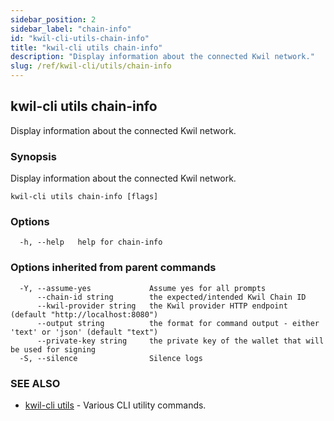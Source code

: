 ```yaml
---
sidebar_position: 2
sidebar_label: "chain-info"
id: "kwil-cli-utils-chain-info"
title: "kwil-cli utils chain-info"
description: "Display information about the connected Kwil network."
slug: /ref/kwil-cli/utils/chain-info
---
```


## kwil-cli utils chain-info

Display information about the connected Kwil network.

### Synopsis

Display information about the connected Kwil network.

```
kwil-cli utils chain-info [flags]
```

### Options

```
  -h, --help   help for chain-info
```

### Options inherited from parent commands

```
  -Y, --assume-yes             Assume yes for all prompts
      --chain-id string        the expected/intended Kwil Chain ID
      --kwil-provider string   the Kwil provider HTTP endpoint (default "http://localhost:8080")
      --output string          the format for command output - either 'text' or 'json' (default "text")
      --private-key string     the private key of the wallet that will be used for signing
  -S, --silence                Silence logs
```

### SEE ALSO

* [kwil-cli utils](/docs/ref/kwil-cli/utils)	 - Various CLI utility commands.

